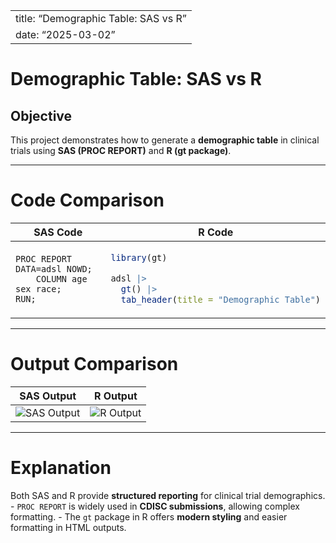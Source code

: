 
---
title: "Demographic Table: SAS vs R"
date: "2025-03-02"
---

# Demographic Table: SAS vs R

## Objective
This project demonstrates how to generate a **demographic table** in clinical trials using **SAS (PROC REPORT)** and **R (gt package)**.

---

# Code Comparison

<table class="project-comparison-table">
<thead>
<tr>
<th>SAS Code</th>
<th>R Code</th>
</tr>
</thead>
<tbody>
<tr>
<td class="code-block">
```sas
PROC REPORT DATA=adsl NOWD;
    COLUMN age sex race;
RUN;
```
</td>
<td class="code-block">
```r
library(gt)

adsl |> 
  gt() |> 
  tab_header(title = "Demographic Table")
```
</td>
</tr>
</tbody>
</table>

---

# Output Comparison

<table class="project-comparison-table">
<thead>
<tr>
<th>SAS Output</th>
<th>R Output</th>
</tr>
</thead>
<tbody>
<tr>
<td><img src="sas_demo_output.png" alt="SAS Output" class="result-image"></td>
<td><img src="r_demo_output.png" alt="R Output" class="result-image"></td>
</tr>
</tbody>
</table>

---

# Explanation
Both SAS and R provide **structured reporting** for clinical trial demographics. 
- `PROC REPORT` is widely used in **CDISC submissions**, allowing complex formatting.
- The `gt` package in R offers **modern styling** and easier formatting in HTML outputs.
